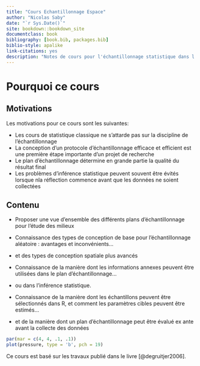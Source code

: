 ```yaml
--- 
title: "Cours Echantillonnage Espace"
author: "Nicolas Saby"
date: "`r Sys.Date()`"
site: bookdown::bookdown_site
documentclass: book
bibliography: [book.bib, packages.bib]
biblio-style: apalike
link-citations: yes
description: "Notes de cours pour l'échantillonnage statistique dans l'espace"
---
```


Pourquoi ce cours {#WHY}
======================

Motivations
-----------

Les motivations pour ce cours sont les suivantes:

- Les cours de statistique classique ne s'attarde pas sur la discipline de l'échantillonnage
- La conception d'un protocole d'échantillonnage efficace et efficient est une première étape importante d'un projet de recherche
- Le plan d'échantillonnage détermine en grande partie la qualité du résultat final
- Les problèmes d'inférence statistique peuvent souvent être évités lorsque nla réflection commence avant que les données ne soient collectées


Contenu
---------

- Proposer une vue d'ensemble des différents plans d'échantillonnage pour l'étude des milieux

- Connaissance des types de conception de base pour l'échantillonnage aléatoire : avantages et inconvénients...

- et des types de conception spatiale plus avancés

- Connaissance de la manière dont les informations annexes peuvent être utilisées dans le plan d'échantillonnage...

-  ou dans l'inférence statistique.

- Connaissance de la manière dont les échantillons peuvent être sélectionnés dans R, et comment
les paramètres cibles peuvent être estimés...

- et de la manière dont un plan d'échantillonnage peut être évalué ex ante avant la collecte des données


```r
par(mar = c(4, 4, .1, .1))
plot(pressure, type = 'b', pch = 19)
```


Ce cours est basé sur les travaux publié dans le livre [@degruitjer2006].
